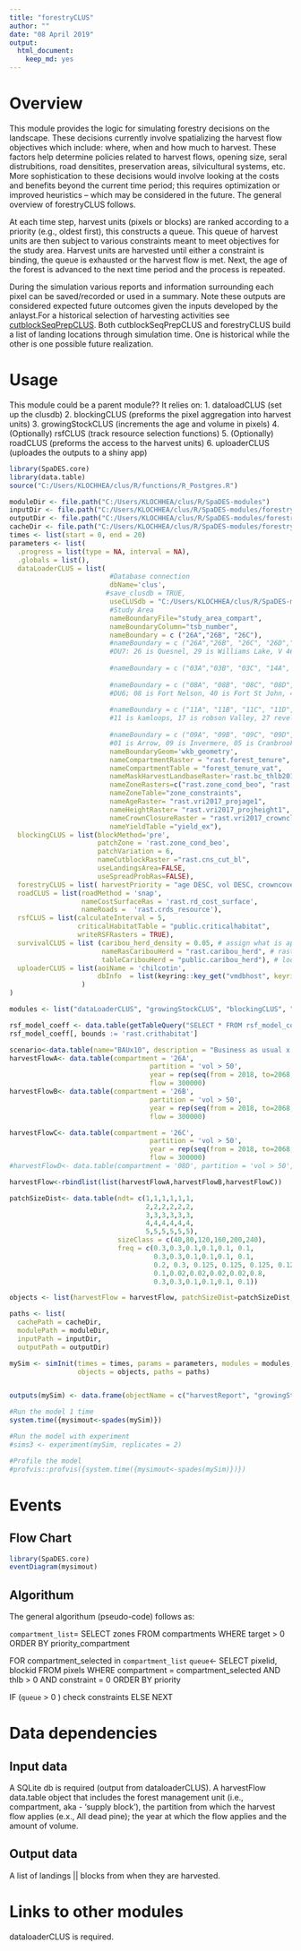 ```yaml
---
title: "forestryCLUS"
author: ""
date: "08 April 2019"
output:
  html_document: 
    keep_md: yes
---
```


<!--
Copyright 2018 Province of British Columbia
 
Licensed under the Apache License, Version 2.0 (the "License");
you may not use this file except in compliance with the License.
You may obtain a copy of the License at
 
http://www.apache.org/licenses/LICENSE-2.0
 
Unless required by applicable law or agreed to in writing, software distributed under the License is distributed on an "AS IS" BASIS,
WITHOUT WARRANTIES OR CONDITIONS OF ANY KIND, either express or implied.
See the License for the specific language governing permissions and limitations under the License.-->

# Overview

This module provides the logic for simulating forestry decisions on the landscape. These decisions currently involve spatializing the harvest flow objectives which include: where, when and how much to harvest. These factors help determine policies related to harvest flows, opening size, seral distrubitions, road densitites, preservation areas, silvicultural systems, etc. More sophistication to these decisions would involve looking at the costs and benefits beyond the current time period; this requires optimization or improved heuristics -- which may be considered in the future. The general overview of forestryCLUS follows.

At each time step, harvest units (pixels or blocks) are ranked according to a priority (e.g., oldest first), this constructs a queue. This queue of harvest units are then subject to various constraints meant to meet objectives for the study area. Harvest units are harvested until either a constraint is binding, the queue is exhausted or the harvest flow is met. Next, the age of the forest is advanced to the next time period and the process is repeated. 

During the simulation various reports and information surrounding each pixel can be saved/recorded or used in a summary. Note these outputs are considered expected future outcomes given the inputs developed by the anlayst.For a historical selection of harvesting activities see [cutblockSeqPrepCLUS](https://github.com/bcgov/clus/tree/master/R/SpaDES-modules/cutblockSeqPrepCLUS). Both  cutblockSeqPrepCLUS and forestryCLUS build a list of landing locations through simulation time. One is historical while the other is one possible future realization.

# Usage
This module could be a parent module?? It relies on: 
1. dataloadCLUS (set up the clusdb) 
2. blockingCLUS (preforms the pixel aggregation into harvest units)
3. growingStockCLUS (increments the age and volume in pixels)
4. (Optionally) rsfCLUS (track resource selection functions)
5. (Optionally) roadCLUS (preforms the access to the harvest units)
6. uploaderCLUS (uploades the outputs to a shiny app)


```r
library(SpaDES.core)
library(data.table)
source("C:/Users/KLOCHHEA/clus/R/functions/R_Postgres.R")

moduleDir <- file.path("C:/Users/KLOCHHEA/clus/R/SpaDES-modules")
inputDir <- file.path("C:/Users/KLOCHHEA/clus/R/SpaDES-modules/forestryCLUS/inputs") %>% reproducible::checkPath(create = TRUE)
outputDir <- file.path("C:/Users/KLOCHHEA/clus/R/SpaDES-modules/forestryCLUS/outputs")
cacheDir <- file.path("C:/Users/KLOCHHEA/clus/R/SpaDES-modules/forestryCLUS")
times <- list(start = 0, end = 20)
parameters <- list(
  .progress = list(type = NA, interval = NA),
  .globals = list(),
  dataLoaderCLUS = list( 
                         #Database connection
                         dbName='clus',
                        #save_clusdb = TRUE,
                         useCLUSdb = "C:/Users/KLOCHHEA/clus/R/SpaDES-modules/forestryCLUS/clusdb.sqlite",
                         #Study Area
                         nameBoundaryFile="study_area_compart",
                         nameBoundaryColumn="tsb_number",
                         nameBoundary = c ("26A","26B", "26C"),
                         #nameBoundary = c ("26A","26B", "26C", "26D","26E","26F","26G","26H","29A", "29B", "29C", "29D","29E","29F","29G","29H","29I","29J","29K","29L","29M","29N", "V 47C","V 46B", "V 46C", "V 46D","V 46E","V 46F"),  
                         #DU7: 26 is Quesnel, 29 is Williams Lake, V 46 is GBR North, "V 47 is GBR South"
                         
                         #nameBoundary = c ("03A","03B", "03C", "14A", "14B", "14C", "14D", "14E", "14F", "14G", "16A", "16B", "16C", "16D", "16E", "16F", "16G", "16H", "16I", "16J","16K","16L", "16M", "20A", "20B", "20C", "20D", "20E", "24A", "24B", "24C", "24D","24E","24F","24G","24H"), #DU8: 03 is bulkley,  14 is Lakes, 16 is Mackenzie, 20 is Morice and 24 is prince george.
                         
                         #nameBoundary = c ("08A", "08B", "08C", "08D",  "40A", "40B", "40C", "40D", "40E", "40F", "41A", "41B", "41C", "41D"),
                         #DU6; 08 is Fort Nelson, 40 is Fort St John, 41 is Dawson
                         
                         #nameBoundary = c ("11A", "11B", "11C", "11D", "17A", "17B", "17C", "17D", "17E", "17F", "17G", "17H", "17I"),
                         #11 is kamloops, 17 is robson Valley, 27 revelstoke, 07 is golden, 45 is cascadia, 22 is okanagan
                         
                         #nameBoundary = c ("09A", "09B", "09C", "09D", "27A", "27B", "27C", "27D", "27E", "27F", "27G", "27H", "27I"),
                         #01 is Arrow, 09 is Invermere, 05 is Cranbrook, 27 revelstoke, 13 is kootenay Lakes
                         nameBoundaryGeom='wkb_geometry',
                         nameCompartmentRaster = "rast.forest_tenure",
                         nameCompartmentTable = "forest_tenure_vat",
                         nameMaskHarvestLandbaseRaster='rast.bc_thlb2018',
                         nameZoneRasters=c("rast.zone_cond_beo", "rast.zone_cond_vqo",  "rast.zone_cond_uwr", "rast.zone_cond_nharv"),
                         nameZoneTable="zone_constraints",
                         nameAgeRaster= "rast.vri2017_projage1",
                         nameHeightRaster= "rast.vri2017_projheight1",
                         nameCrownClosureRaster = "rast.vri2017_crownclosure",
                         nameYieldTable ="yield_ex"),
  blockingCLUS = list(blockMethod='pre', 
                      patchZone = 'rast.zone_cond_beo',
                      patchVariation = 6,
                      nameCutblockRaster ="rast.cns_cut_bl",
                      useLandingsArea=FALSE, 
                      useSpreadProbRas=FALSE),
  forestryCLUS = list( harvestPriority = "age DESC, vol DESC, crowncover DESC"),
  roadCLUS = list(roadMethod = 'snap', 
                  nameCostSurfaceRas = 'rast.rd_cost_surface', 
                  nameRoads =  'rast.crds_resource'),
  rsfCLUS = list(calculateInterval = 5, 
                 criticalHabitatTable = "public.criticalhabitat",
                 writeRSFRasters = TRUE),
  survivalCLUS = list (caribou_herd_density = 0.05, # assign what is appropriate for the herd
                       nameRasCaribouHerd = "rast.caribou_herd", # raster of herd boundaries
                       tableCaribouHerd = "public.caribou_herd"), # look-up table of herd names
  uploaderCLUS = list(aoiName = 'chilcotin',
                      dbInfo  = list(keyring::key_get("vmdbhost", keyring="postgreSQL"), keyring::key_get("vmdbuser", keyring="postgreSQL"), keyring::key_get("vmdbpass", keyring="postgreSQL"),  keyring::key_get("vmdbname", keyring="postgreSQL"))
                  )
)

modules <- list("dataLoaderCLUS", "growingStockCLUS", "blockingCLUS", "forestryCLUS", "roadCLUS", "rsfCLUS", "survivalCLUS", "uploaderCLUS")

rsf_model_coeff <- data.table(getTableQuery("SELECT * FROM rsf_model_coeff WHERE species = 'caribou' AND population = 'DU7' and season IN ('S', 'EW', 'LW')"))
rsf_model_coeff[, bounds := 'rast.crithabitat']

scenario<-data.table(name="BAUx10", description = "Business as usual x 10 -projecting current trends with 10 times the harvest flow")
harvestFlowA<- data.table(compartment = '26A',
                                   partition = 'vol > 50',
                                   year = rep(seq(from = 2018, to=2068, by = 1),1), 
                                   flow = 300000)
harvestFlowB<- data.table(compartment = '26B',
                                   partition = 'vol > 50',
                                   year = rep(seq(from = 2018, to=2068, by = 1),1), 
                                   flow = 300000)

harvestFlowC<- data.table(compartment = '26C',
                                   partition = 'vol > 50',
                                   year = rep(seq(from = 2018, to=2068, by = 1),1), 
                                   flow = 300000)
#harvestFlowD<- data.table(compartment = '08D', partition = 'vol > 50', year = rep(seq(from = 2018, to=2068, by = 1),1),  flow = 30000)

harvestFlow<-rbindlist(list(harvestFlowA,harvestFlowB,harvestFlowC))

patchSizeDist<- data.table(ndt= c(1,1,1,1,1,1,
                                  2,2,2,2,2,2,
                                  3,3,3,3,3,3,
                                  4,4,4,4,4,4,
                                  5,5,5,5,5,5), 
                           sizeClass = c(40,80,120,160,200,240), 
                           freq = c(0.3,0.3,0.1,0.1,0.1, 0.1,
                                    0.3,0.3,0.1,0.1,0.1, 0.1,
                                    0.2, 0.3, 0.125, 0.125, 0.125, 0.125,
                                    0.1,0.02,0.02,0.02,0.02,0.8,
                                    0.3,0.3,0.1,0.1,0.1, 0.1))

objects <- list(harvestFlow = harvestFlow, patchSizeDist=patchSizeDist, rsf_model_coeff=rsf_model_coeff , scenario = scenario)

paths <- list(
  cachePath = cacheDir,
  modulePath = moduleDir,
  inputPath = inputDir,
  outputPath = outputDir)

mySim <- simInit(times = times, params = parameters, modules = modules,
                 objects = objects, paths = paths)


outputs(mySim) <- data.frame(objectName = c("harvestReport", "growingStockReport","rsf", "tableSurvival"))

#Run the model 1 time
system.time({mysimout<-spades(mySim)})

#Run the model with experiment
#sims3 <- experiment(mySim, replicates = 2)

#Profile the model
#profvis::profvis({system.time({mysimout<-spades(mySim)})})


```

# Events

## Flow Chart

```r
library(SpaDES.core)
eventDiagram(mysimout)
```

## Algorithum

The general algorithum (pseudo-code) follows as:

`compartment_list`= SELECT zones FROM compartments WHERE target > 0 ORDER BY priority_compartment

FOR compartment_selected in `compartment_list`
`queue`<- SELECT pixelid, blockid FROM pixels WHERE 
            compartment = compartment_selected AND thlb > 0 AND constraint = 0                 ORDER BY priority
               
IF (`queue` > 0 )
  check constraints
ELSE 
  NEXT
        

# Data dependencies

## Input data

A SQLite db is required (output from dataloaderCLUS). A harvestFlow data.table object that includes the forest management unit (i.e., compartment, aka - 'supply block'), the partition from which the harvest flow applies (e.x., All dead pine); the year at which the flow applies and the amount of volume.

## Output data

A list of landings || blocks from when they are harvested.

# Links to other modules

dataloaderCLUS is required.

